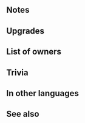 {{Weapon Infobox
|tagid=SID_グレイの飄剣
|weaponType=Sword
|might=16
|range=1
|effectiveness=cavalry
|effect=Effective against cavalry foes. At start of combat, if unit's HP ≥ 50%, grants Atk/Spd/Def/Res+3 during combat.
|cost=400
|exclusive=1
|userVersion1=Weapon
|userVersion2=Gleam
|statModifiers=0,16,0,0,0
|required=-
|refinePaths=default
|refineSP=400
|refineMedals=500
|refineDews=200
|effectSkill1=If the number of foes within 2 spaces (excluding target) ≥ the number of allies within 2 spaces (excluding unit), grants Atk/Spd/Def/Res+5 to unit during combat.
|iconSkill1=Laid-Back Blade W.png
|tagidExtraSkill1=強
|properties=
}}
==Notes==
{{Effective damage bonus|cavalry}}
{{Temporary buffs}}
==Upgrades==
{{Weapon Upgrade List}}
==List of owners==
{{Skill Hero List}}
==Trivia==
{{Rsn|戦闘強化R被包囲5|Combat Bonuses R Seige 5}}
==In other languages==
{{OtherLanguages
|english=Laid-Back Blade
|japanese=グレイの飄剣
|german=Lässige Klinge
|spanishEU=Hoja sosegada
|spanishLA=Hoja sosegada
|french=Lame sereine
|italian=Lama placida
|chineseTW=格萊的飄劍
|portuguese=Espada tranquila
}}
==See also==
{{See also skills|cond=Description LIKE '%number of foes within 2 spaces (excluding target) _ the number of allies within 2 spaces (excluding unit)%'}}
{{Weapons Navbox}}